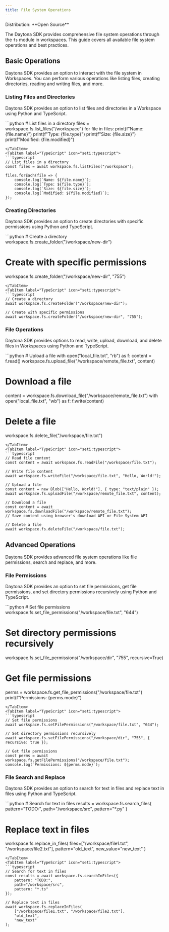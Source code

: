 ```yaml
---
title: File System Operations
---
```



<Label>
  Distribution: **Open Source**
</Label>

The Daytona SDK provides comprehensive file system operations through the `fs` module in workspaces. This guide covers all available file system operations and best practices.

## Basic Operations

Daytona SDK provides an option to interact with the file system in Workspaces. You can perform various operations like listing files, creating directories, reading and writing files, and more.

### Listing Files and Directories

Daytona SDK provides an option to list files and directories in a Workspace using Python and TypeScript.

<Tabs>
<TabItem label="Python" icon="seti:python">
```python
# List files in a directory
files = workspace.fs.list_files("/workspace")
for file in files:
    print(f"Name: {file.name}")
    print(f"Type: {file.type}")
    print(f"Size: {file.size}")
    print(f"Modified: {file.modified}")

```
</TabItem>
<TabItem label="TypeScript" icon="seti:typescript">
```typescript
// List files in a directory
const files = await workspace.fs.listFiles("/workspace");

files.forEach(file => {
    console.log(`Name: ${file.name}`);
    console.log(`Type: ${file.type}`);
    console.log(`Size: ${file.size}`);
    console.log(`Modified: ${file.modified}`);
});
```

</TabItem>
</Tabs>

### Creating Directories

Daytona SDK provides an option to create directories with specific permissions using Python and TypeScript.

<Tabs>
<TabItem label="Python" icon="seti:python">
```python
# Create a directory
workspace.fs.create_folder("/workspace/new-dir")

# Create with specific permissions

workspace.fs.create_folder("/workspace/new-dir", "755")

```
</TabItem>
<TabItem label="TypeScript" icon="seti:typescript">
```typescript
// Create a directory
await workspace.fs.createFolder("/workspace/new-dir");

// Create with specific permissions
await workspace.fs.createFolder("/workspace/new-dir", "755");
```

</TabItem>
</Tabs>

### File Operations

Daytona SDK provides options to read, write, upload, download, and delete files in Workspaces using Python and TypeScript.

<Tabs>
<TabItem label="Python" icon="seti:python">
```python
# Upload a file
with open("local_file.txt", "rb") as f:
    content = f.read()
workspace.fs.upload_file("/workspace/remote_file.txt", content)

# Download a file

content = workspace.fs.download_file("/workspace/remote_file.txt")
with open("local_file.txt", "wb") as f:
    f.write(content)

# Delete a file

workspace.fs.delete_file("/workspace/file.txt")

```
</TabItem>
<TabItem label="TypeScript" icon="seti:typescript">
```typescript
// Read file content
const content = await workspace.fs.readFile("/workspace/file.txt");

// Write file content
await workspace.fs.writeFile("/workspace/file.txt", "Hello, World!");

// Upload a file
const content = new Blob(["Hello, World!"], { type: "text/plain" });
await workspace.fs.uploadFile("/workspace/remote_file.txt", content);

// Download a file
const content = await workspace.fs.downloadFile("/workspace/remote_file.txt");
// Save content using browser's download API or File System API

// Delete a file
await workspace.fs.deleteFile("/workspace/file.txt");
```

</TabItem>
</Tabs>

## Advanced Operations

Daytona SDK provides advanced file system operations like file permissions, search and replace, and more.

### File Permissions

Daytona SDK provides an option to set file permissions, get file permissions, and set directory permissions recursively using Python and TypeScript.

<Tabs>
<TabItem label="Python" icon="seti:python">
```python
# Set file permissions
workspace.fs.set_file_permissions("/workspace/file.txt", "644")

# Set directory permissions recursively

workspace.fs.set_file_permissions("/workspace/dir", "755", recursive=True)

# Get file permissions

perms = workspace.fs.get_file_permissions("/workspace/file.txt")
print(f"Permissions: {perms.mode}")

```
</TabItem>
<TabItem label="TypeScript" icon="seti:typescript">
```typescript
// Set file permissions
await workspace.fs.setFilePermissions("/workspace/file.txt", "644");

// Set directory permissions recursively
await workspace.fs.setFilePermissions("/workspace/dir", "755", { recursive: true });

// Get file permissions
const perms = await workspace.fs.getFilePermissions("/workspace/file.txt");
console.log(`Permissions: ${perms.mode}`);
```

</TabItem>
</Tabs>

### File Search and Replace

Daytona SDK provides an option to search for text in files and replace text in files using Python and TypeScript.

<Tabs>
<TabItem label="Python" icon="seti:python">
```python
# Search for text in files
results = workspace.fs.search_files(
    pattern="TODO:",
    path="/workspace/src",
    pattern="*.py"
)

# Replace text in files

workspace.fs.replace_in_files(
    files=["/workspace/file1.txt", "/workspace/file2.txt"],
    pattern="old_text",
    new_value="new_text"
)

```
</TabItem>
<TabItem label="TypeScript" icon="seti:typescript">
```typescript
// Search for text in files
const results = await workspace.fs.searchInFiles({
    pattern: "TODO:",
    path="/workspace/src",
    pattern: "*.ts"
});

// Replace text in files
await workspace.fs.replaceInFiles(
    ["/workspace/file1.txt", "/workspace/file2.txt"],
    "old_text",
    "new_text"
);
```

</TabItem>
</Tabs>

